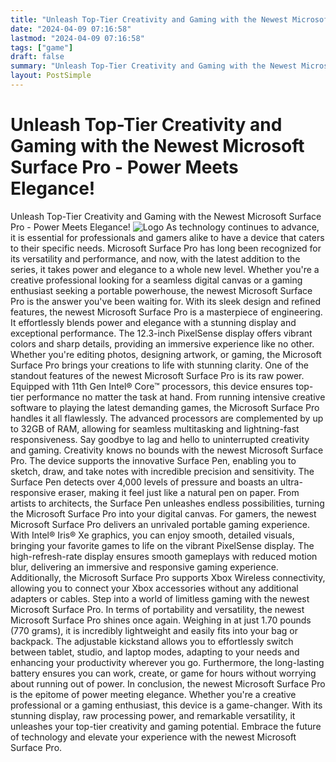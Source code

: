 ```yaml
---
title: "Unleash Top-Tier Creativity and Gaming with the Newest Microsoft Surface Pro - Power Meets Elegance!"
date: "2024-04-09 07:16:58"
lastmod: "2024-04-09 07:16:58"
tags: ["game"]
draft: false
summary: "Unleash Top-Tier Creativity and Gaming with the Newest Microsoft Surface Pro - Power Meets Elegance!"
layout: PostSimple
---
```

# Unleash Top-Tier Creativity and Gaming with the Newest Microsoft Surface Pro - Power Meets Elegance!
Unleash Top-Tier Creativity and Gaming with the Newest Microsoft Surface Pro - Power Meets Elegance!
<img alt="Logo" src="https://cdn.seniorsselection.com/upload-logo/Unleash-Top-Tier-Creativity-and-Gaming-with-the-Newest-Microsoft-Surface-Pro.webp"/>
As technology continues to advance, it is essential for professionals and gamers alike to have a device that caters to their specific needs. Microsoft Surface Pro has long been recognized for its versatility and performance, and now, with the latest addition to the series, it takes power and elegance to a whole new level. Whether you're a creative professional looking for a seamless digital canvas or a gaming enthusiast seeking a portable powerhouse, the newest Microsoft Surface Pro is the answer you've been waiting for.
With its sleek design and refined features, the newest Microsoft Surface Pro is a masterpiece of engineering. It effortlessly blends power and elegance with a stunning display and exceptional performance. The 12.3-inch PixelSense display offers vibrant colors and sharp details, providing an immersive experience like no other. Whether you're editing photos, designing artwork, or gaming, the Microsoft Surface Pro brings your creations to life with stunning clarity.
One of the standout features of the newest Microsoft Surface Pro is its raw power. Equipped with 11th Gen Intel® Core™ processors, this device ensures top-tier performance no matter the task at hand. From running intensive creative software to playing the latest demanding games, the Microsoft Surface Pro handles it all flawlessly. The advanced processors are complemented by up to 32GB of RAM, allowing for seamless multitasking and lightning-fast responsiveness. Say goodbye to lag and hello to uninterrupted creativity and gaming.
Creativity knows no bounds with the newest Microsoft Surface Pro. The device supports the innovative Surface Pen, enabling you to sketch, draw, and take notes with incredible precision and sensitivity. The Surface Pen detects over 4,000 levels of pressure and boasts an ultra-responsive eraser, making it feel just like a natural pen on paper. From artists to architects, the Surface Pen unleashes endless possibilities, turning the Microsoft Surface Pro into your digital canvas.
For gamers, the newest Microsoft Surface Pro delivers an unrivaled portable gaming experience. With Intel® Iris® Xe graphics, you can enjoy smooth, detailed visuals, bringing your favorite games to life on the vibrant PixelSense display. The high-refresh-rate display ensures smooth gameplays with reduced motion blur, delivering an immersive and responsive gaming experience. Additionally, the Microsoft Surface Pro supports Xbox Wireless connectivity, allowing you to connect your Xbox accessories without any additional adapters or cables. Step into a world of limitless gaming with the newest Microsoft Surface Pro.
In terms of portability and versatility, the newest Microsoft Surface Pro shines once again. Weighing in at just 1.70 pounds (770 grams), it is incredibly lightweight and easily fits into your bag or backpack. The adjustable kickstand allows you to effortlessly switch between tablet, studio, and laptop modes, adapting to your needs and enhancing your productivity wherever you go. Furthermore, the long-lasting battery ensures you can work, create, or game for hours without worrying about running out of power.
In conclusion, the newest Microsoft Surface Pro is the epitome of power meeting elegance. Whether you're a creative professional or a gaming enthusiast, this device is a game-changer. With its stunning display, raw processing power, and remarkable versatility, it unleashes your top-tier creativity and gaming potential. Embrace the future of technology and elevate your experience with the newest Microsoft Surface Pro.
        